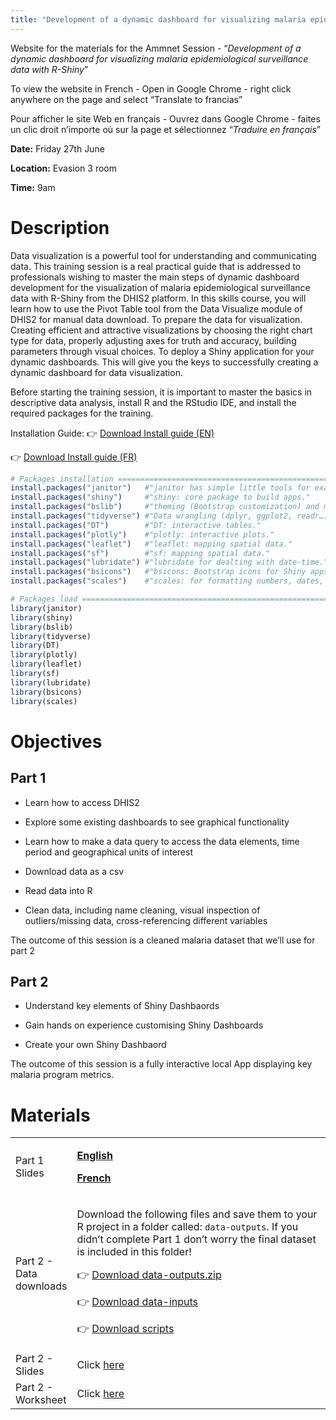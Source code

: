 ```yaml
---
title: "Development of a dynamic dashboard for visualizing malaria epidemiological surveillance data with R-Shiny"
---
```


Website for the materials for the Ammnet Session - "*Development of a dynamic dashboard for visualizing malaria epidemiological surveillance data with R-Shiny*"

::: callout-important
To view the website in French - Open in Google Chrome - right click anywhere on the page and select "Translate to francias"

Pour afficher le site Web en français - Ouvrez dans Google Chrome - faites un clic droit n'importe où sur la page et sélectionnez "*Traduire en français*"
:::

**Date:** Friday 27th June

**Location:** Evasion 3 room

**Time:** 9am

# Description

Data visualization is a powerful tool for understanding and communicating data. This training session is a real practical guide that is addressed to professionals wishing to master the main steps of dynamic dashboard development for the visualization of malaria epidemiological surveillance data with R-Shiny from the DHIS2 platform. In this skills course, you will learn how to use the Pivot Table tool from the Data Visualize module of DHIS2 for manual data download. To prepare the data for visualization. Creating efficient and attractive visualizations by choosing the right chart type for data, properly adjusting axes for truth and accuracy, building parameters through visual choices. To deploy a Shiny application for your dynamic dashboards. This will give you the keys to successfully creating a dynamic dashboard for data visualization.

Before starting the training session, it is important to master the basics in descriptive data analysis, install R and the RStudio IDE, and install the required packages for the training.

Installation Guide: 👉 <a href="lesson-materials/installation-guide.pdf" download>Download Install guide (EN) </a>

👉 <a href="lesson-materials/installation-guide-FR.pdf" download>Download Install guide (FR) </a>

```r
# Packages installation ==========================================================================
install.packages("janitor")   #"janitor has simple little tools for examining and cleaning dirty data."
install.packages("shiny")     #"shiny: core package to build apps."
install.packages("bslib")     #"theming (Bootstrap customization) and modern dashboard design elements."
install.packages("tidyverse") #"Data wrangling (dplyr, ggplot2, readr…)."
install.packages("DT")        #"DT: interactive tables."
install.packages("plotly")    #"plotly: interactive plots."
install.packages("leaflet")   #"leaflet: mapping spatial data."
install.packages("sf")        #"sf: mapping spatial data."
install.packages("lubridate") #"lubridate for dealting with date-time."
install.packages("bsicons")   #"bsicons: Bootstrap icons for Shiny apps."
install.packages("scales")    #"scales: for formatting numbers, dates, and other data types in a consistent way."

# Packages load ===================================================================================
library(janitor)
library(shiny)
library(bslib)
library(tidyverse)
library(DT)
library(plotly)
library(leaflet)
library(sf)
library(lubridate)
library(bsicons)
library(scales)

```

# Objectives

## Part 1

-   Learn how to access DHIS2

-   Explore some existing dashboards to see graphical functionality

-   Learn how to make a data query to access the data elements, time period and geographical units of interest

-   Download data as a csv

-   Read data into R

-   Clean data, including name cleaning, visual inspection of outliers/missing data, cross-referencing different variables

The outcome of this session is a cleaned malaria dataset that we’ll use for part 2

## Part 2

-   Understand key elements of Shiny Dashbaords

-   Gain hands on experience customising Shiny Dashboards

-   Create your own Shiny Dashbaord

The outcome of this session is a fully interactive local App displaying key malaria program metrics.

# Materials

+-------------------------+------------------------------------------------------------------------------------------------------------------------------------------------------------------------------------------+
| Part 1 Slides           | [**English**](english-slides.qmd)                                                                                                                                                        |
|                         |                                                                                                                                                                                          |
|                         | [**French**](french-slides.qmd)                                                                                                                                                          |
+-------------------------+------------------------------------------------------------------------------------------------------------------------------------------------------------------------------------------+
| Part 2 - Data downloads | Download the following files and save them to your R project in a folder called: `data-outputs`. If you didn't complete Part 1 don't worry the final dataset is included in this folder! |
|                         |                                                                                                                                                                                          |
|                         | 👉 <a href="data-outputs.zip" download>Download data-outputs.zip</a>                                                                                                                     |
|                         |                                                                                                                                                                                          |
|                         | 👉 <a href="data-inputs.zip" download>Download data-inputs</a>                                                                                                                           |
|                         |                                                                                                                                                                                          |
|                         | 👉 <a href="scripts.zip" download>Download scripts</a>                                                                                                                                   |
+-------------------------+------------------------------------------------------------------------------------------------------------------------------------------------------------------------------------------+
| Part 2 - Slides         | Click [here](dashboarding-slides.qmd)                                                                                                                                                    |
+-------------------------+------------------------------------------------------------------------------------------------------------------------------------------------------------------------------------------+
| Part 2 - Worksheet      | Click [here](dashboard-workshop-materials.qmd)                                                                                                                                           |
+-------------------------+------------------------------------------------------------------------------------------------------------------------------------------------------------------------------------------+
